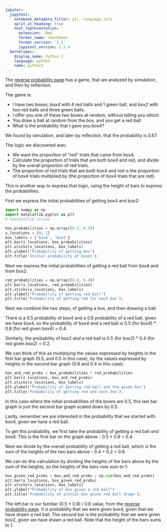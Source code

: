 ```yaml
---
jupyter:
  jupytext:
    notebook_metadata_filter: all,-language_info
    split_at_heading: true
    text_representation:
      extension: .Rmd
      format_name: rmarkdown
      format_version: '1.1'
      jupytext_version: 1.2.4
  kernelspec:
    display_name: Python 3
    language: python
    name: python3
---
```


The [reverse probability page](first_bayes) has a game, that we analyzed by simulation, and then by reflection.

The game is:

* I have two boxes; *box4* with 4 red balls and 1 green ball, and *box2* with
  two red balls and three green balls.
* I offer you one of these two boxes at random, without telling you which.
* You draw a ball at random from the box, and you get a red ball.
* What is the probability that I gave you box4?

We found by simulation, and later by reflection, that the probability is 0.67.

The logic we discovered was:

* We want the proportion of "red" trials that came from box4.
* Calculate the proportion of trials that are *both* box4 and red, and divide
  by the overall proportion of red trials.
* The proportion of red trials that are *both* box4 *and* red is the
  proportion of box4 trials multiplied by (the proportion of box4 trials that
  are red).

This is another way to express that logic, using the height of bars to express
the probabilities.

First we express the initial probabilities of getting box4 and box2:

```python
import numpy as np
import matplotlib.pyplot as plt
# %matplotlib inline
```

```python
box_probabilities = np.array([0.5, 0.5])
x_locations = [0, 1]
box_labels = ['box4', 'box2']
plt.bar(x_locations, box_probabilities)
plt.xticks(x_locations, box_labels)
plt.ylabel("Probability of getting box")
plt.title('Initial probability of boxes');
```

Next we express the initial probabilities of getting a red ball from box4 and from box2:

```python
red_probabilities = np.array([0.8, 0.4])
plt.bar(x_locations, red_probabilities)
plt.xticks(x_locations, box_labels)
plt.ylabel("Probability of getting red ball")
plt.title('Probability of getting red for each box');
```

Next we combine the two steps, of getting a box, and then drawing a ball.

There is a 0.5 probability of box4 and a 0.8 probability of a red ball, given we have box4, so the probability of box4 *and* a red ball is 0.5 (for box4) * 0.8 (for red given box4) = 0.4.

Similarly, the probability of box2 *and* a red ball is 0.5 (for box2) * 0.4 (for red given box2) = 0.2.

We can think of this as multiplying the values expressed by heights in the first bar graph (0.5, and 0.5 in this case), by the values expressed by heights in the second bar graph (0.8 and 0.4 in this case).

```python
box_and_red_probs = box_probabilities * red_probabilities
plt.bar(x_locations, box_and_red_probs)
plt.xticks(x_locations, box_labels)
plt.ylabel("Probability of getting red ball and the given box")
plt.title('Probability of getting red and each box');
```

In this case where the initial probabilities of the boxes are 0.5, this last bar graph is just the second bar graph scaled down by 0.5.


Lastly, remember we are interested in the probability that we started with box4, given we have a red ball.

To get this probability, we first take the probability of getting a red ball *and* box4.  This is the first bar on the graph above - 0.5 * 0.8 = 0.4.

Next we divide by the overall probability of getting a red ball, which is the sum of the heights of the two bars above - 0.4 + 0.2 = 0.6.

We can do this calculation by dividing the heights of the bars above by the sum of the heights, so the heights of the bars now sum to 1:

```python
box_given_red_probs = box_and_red_probs / np.sum(box_and_red_probs)
plt.bar(x_locations, box_given_red_probs)
plt.xticks(x_locations, box_labels)
plt.ylabel("Probability of box given a red ball")
plt.title('Probability of initial box given red ball drawn');
```

The left bar is our familiar (0.5 * 0.8) / 0.6 value, from the [reverse probability page](first_bayes).  It is probability that we were given box4, given that we have drawn a red ball.  The second bar is the probability that we were given box2, given we have drawn a red ball.  Note that the height of the bars sums to 1.
